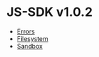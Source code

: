 # JS-SDK v1.0.2

- [Errors](./v1.0.2/errors)
- [Filesystem](./v1.0.2/filesystem)
- [Sandbox](./v1.0.2/sandbox)